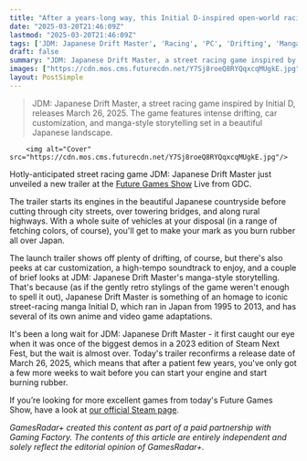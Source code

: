 ```yaml
---
title: "After a years-long way, this Initial D-inspired open-world racing game is now just a few weeks away"
date: "2025-03-20T21:46:09Z"
lastmod: "2025-03-20T21:46:09Z"
tags: ['JDM: Japanese Drift Master', 'Racing', 'PC', 'Drifting', 'Manga', 'Initial D']
draft: false
summary: "JDM: Japanese Drift Master, a street racing game inspired by Initial D, releases March 26, 2025.  The game features intense drifting, car customization, and manga-style storytelling set in a beautiful Japanese landscape."
images: ["https://cdn.mos.cms.futurecdn.net/Y7Sj8roeQ8RYQqxcqMUgkE.jpg"]
layout: PostSimple
---
```

> JDM: Japanese Drift Master, a street racing game inspired by Initial D, releases March 26, 2025.  The game features intense drifting, car customization, and manga-style storytelling set in a beautiful Japanese landscape.


        <img alt="Cover" src="https://cdn.mos.cms.futurecdn.net/Y7Sj8roeQ8RYQqxcqMUgkE.jpg"/>
        
Hotly-anticipated street racing game JDM: Japanese Drift Master just unveiled a new trailer at the [Future Games Show](https://www.gamesradar.com/future-games-show/) Live from GDC.

The trailer starts its engines in the beautiful Japanese countryside before cutting through city streets, over towering bridges, and along rural highways. With a whole suite of vehicles at your disposal (in a range of fetching colors, of course), you'll get to make your mark as you burn rubber all over Japan.

The launch trailer shows off plenty of drifting, of course, but there's also peeks at car customization, a high-tempo soundtrack to enjoy, and a couple of brief looks at JDM: Japanese Drift Master's manga-style storytelling. That's because (as if the gently retro stylings of the game weren't enough to spell it out), Japanese Drift Master is something of an homage to iconic street-racing manga Initial D, which ran in Japan from 1995 to 2013, and has several of its own anime and video game adaptations.

It's been a long wait for JDM: Japanese Drift Master - it first caught our eye when it was once of the biggest demos in a 2023 edition of Steam Next Fest, but the wait is almost over. Today's trailer reconfirms a release date of March 26, 2025, which means that after a patient few years, you've only got a few more weeks to wait before you can start your engine and start burning rubber.

If you’re looking for more excellent games from today's Future Games Show, have a look at [our official Steam page](https://store.steampowered.com/sale/futuregamesshow).

*GamesRadar+ created this content as part of a paid partnership with Gaming Factory. The contents of this article are entirely independent and solely reflect the editorial opinion of GamesRadar+.*
        